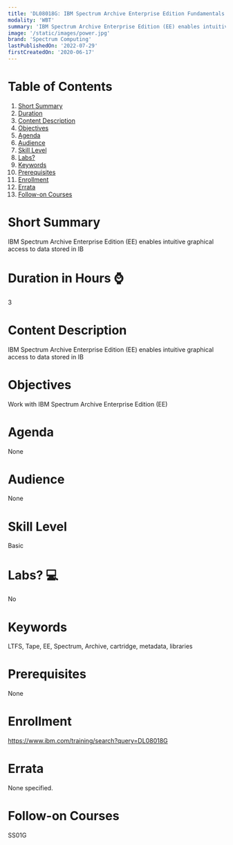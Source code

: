 ```yaml
---
title: 'DL08018G: IBM Spectrum Archive Enterprise Edition Fundamentals & Lab Access'
modality: 'WBT'
summary: 'IBM Spectrum Archive Enterprise Edition (EE) enables intuitive graphical access to data stored in IB'
image: '/static/images/power.jpg'
brand: 'Spectrum Computing'
lastPublishedOn: '2022-07-29'
firstCreatedOn: '2020-06-17'
---
```

# Table of Contents
1.  [Short Summary](#short-summary)
2.  [Duration](#duration-in-hours-)
3.  [Content Description](#content-description)
4.  [Objectives](#objectives)
5.  [Agenda](#agenda)
6.  [Audience](#audience)
7.  [Skill Level](#skill-level)
8.  [Labs?](#labs-)
9.  [Keywords](#keywords)
10. [Prerequisites](#prerequisites)
11. [Enrollment](#enrollment)
12. [Errata](#errata)
13. [Follow-on Courses](#follow-on-courses)

# Short Summary
IBM Spectrum Archive Enterprise Edition (EE) enables intuitive graphical access to data stored in IB

# Duration in Hours ⌚
3

# Content Description
IBM Spectrum Archive Enterprise Edition (EE) enables intuitive graphical access to data stored in IB

# Objectives
Work with IBM Spectrum Archive Enterprise Edition (EE)



# Agenda
None

# Audience
None

# Skill Level
Basic               

# Labs? 💻
No

# Keywords
LTFS, Tape, EE, Spectrum, Archive, cartridge, metadata, libraries

# Prerequisites
None

# Enrollment
https://www.ibm.com/training/search?query=DL08018G

# Errata
None specified.

# Follow-on Courses
SS01G

